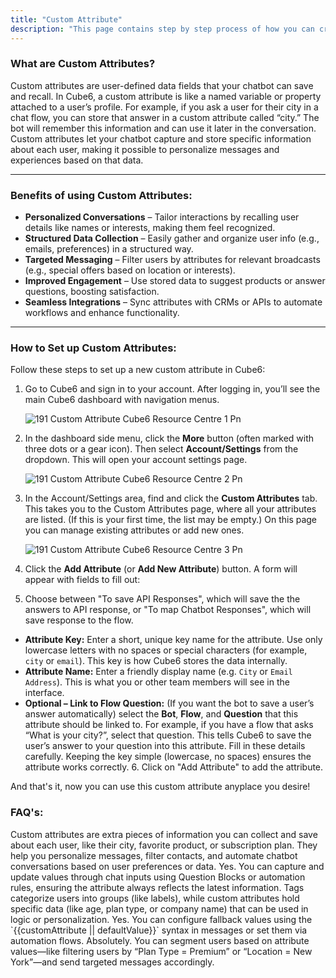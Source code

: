 ```yaml
---
title: "Custom Attribute"
description: "This page contains step by step process of how you can create and manage the custom attribute in  Cube6."
---
```


### **What are Custom Attributes?**

Custom attributes are user-defined data fields that your chatbot can save and recall. In  Cube6, a custom attribute is like a named variable or property attached to a user’s profile. For example, if you ask a user for their city in a chat flow, you can store that answer in a custom attribute called “city.” The bot will remember this information and can use it later in the conversation. Custom attributes let your chatbot capture and store specific information about each user, making it possible to personalize messages and experiences based on that data.

---

### **Benefits of using Custom Attributes:**

- **Personalized Conversations** – Tailor interactions by recalling user details like names or interests, making them feel recognized.
- **Structured Data Collection** – Easily gather and organize user info (e.g., emails, preferences) in a structured way.
- **Targeted Messaging** – Filter users by attributes for relevant broadcasts (e.g., special offers based on location or interests).
- **Improved Engagement** – Use stored data to suggest products or answer questions, boosting satisfaction.
- **Seamless Integrations** – Sync attributes with CRMs or APIs to automate workflows and enhance functionality.

---

### **How to Set up Custom Attributes:**

Follow these steps to set up a new custom attribute in  Cube6:

1. Go to  Cube6 and sign in to your account. After logging in, you’ll see the main  Cube6 dashboard with navigation menus.

   ![191 Custom Attribute  Cube6 Resource Centre 1 Pn](/images/how-botpenguin-works/custom-attribute/191.custom_attribute__Cube6_resource_centre-1.png)
2. In the dashboard side menu, click the **More** button (often marked with three dots or a gear icon). Then select **Account/Settings** from the dropdown. This will open your account settings page.

   ![191 Custom Attribute  Cube6 Resource Centre 2 Pn](/images/how-botpenguin-works/custom-attribute/191.custom_attribute__Cube6_resource_centre-2.png)
3. In the Account/Settings area, find and click the **Custom Attributes** tab. This takes you to the Custom Attributes page, where all your attributes are listed. (If this is your first time, the list may be empty.) On this page you can manage existing attributes or add new ones.

   ![191 Custom Attribute  Cube6 Resource Centre 3 Pn](/images/how-botpenguin-works/custom-attribute/191.custom_attribute__Cube6_resource_centre-3.png)
4. Click the **Add Attribute** (or **Add New Attribute**) button. A form will appear with fields to fill out:
5. Choose between "To save API Responses", which will save the the answers to API response, or "To map Chatbot Responses", which will save response to the flow.

- **Attribute Key:** Enter a short, unique key name for the attribute. Use only lowercase letters with no spaces or special characters (for example, `city` or `email`). This key is how  Cube6 stores the data internally.
- **Attribute Name:** Enter a friendly display name (e.g. `City` or `Email Address`). This is what you or other team members will see in the interface.
- **Optional – Link to Flow Question:** (If you want the bot to save a user’s answer automatically) select the **Bot**, **Flow**, and **Question** that this attribute should be linked to. For example, if you have a flow that asks “What is your city?”, select that question. This tells  Cube6 to save the user’s answer to your question into this attribute. Fill in these details carefully. Keeping the key simple (lowercase, no spaces) ensures the attribute works correctly.
  6.  Click on "Add Attribute" to add the attribute.

And that's it, now you can use this custom attribute anyplace you desire\!

### **FAQ's:**

<AccordionGroup>
  <Accordion title="What are custom attributes?">
    Custom attributes are extra pieces of information you can collect and save about each user, like their city, favorite product, or subscription plan.
  </Accordion>
  <Accordion title="Why should I use the custom attributes?">
    They help you personalize messages, filter contacts, and automate chatbot conversations based on user preferences or data.
  </Accordion>
  <Accordion title="Can I dynamically update custom attribute during a conversation?">
    Yes. You can capture and update values through chat inputs using Question Blocks or automation rules, ensuring the attribute always reflects the latest information.
  </Accordion>
  <Accordion title="Difference between custom attributes and tags?">
    Tags categorize users into groups (like labels), while custom attributes hold specific data (like age, plan type, or company name) that can be used in logic or personalization.
  </Accordion>
  <Accordion title="Can I set default value for custom attributes if the user has not provided any?">
    Yes. You can configure fallback values using the `{{customAttribute || defaultValue}}` syntax in messages or set them via automation flows.
  </Accordion>
  <Accordion title="Is it possible to use custom attributes for lead segmentation?">
    Absolutely. You can segment users based on attribute values—like filtering users by “Plan Type = Premium” or “Location = New York”—and send targeted messages accordingly.
  </Accordion>
</AccordionGroup>

 